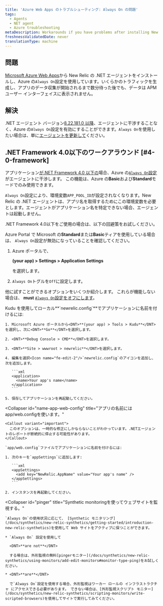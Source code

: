 ```yaml
---
title: 'Azure Web Apps のトラブルシューティング: Always On の問題'
tags:
  - Agents
  - NET agent
  - Azure troubleshooting
metaDescription: Workarounds if you have problems after installing New Relic's .NET agent on a Windows Azure Web App.
freshnessValidatedDate: never
translationType: machine
---
```


## 問題

[Microsoft Azure Web Apps](/docs/agents/net-agent/azure-installation/install-app-azure-web-apps)から New Relic の .NET エージェントをインストールし、Azure の`Always On`設定を使用しています。いくらかのトラフィックを生成し、アプリのデータ収集が開始されるまで数分待った後でも、データは APM ユーザー インターフェイスに表示されません。

## 解決

.NET エージェント バージョン[8.22.181.0 以降](/docs/release-notes/agent-release-notes/net-release-notes/net-agent-8221810)、エージェントに干渉することなく、Azure の`Always On`設定を有効にすることができます。`Always On`を使用したい場合は、単に[エージェントを更新して](/docs/agents/net-agent/azure-installation/install-net-agent-azure-web-apps)ください。

## .NET Framework 4.0以下のワークアラウンド [#4-0-framework]

アプリケーション[が.NET Framework 4.0 以下の](/docs/agents/net-agent/troubleshooting/technical-support-net-framework-40-or-lower)場合、Azure の[`Always On`設定](https://azure.microsoft.com/en-us/documentation/articles/web-sites-create-web-jobs/)がエージェントに干渉します。 この機能は、Azure の<DNT>**Basic**</DNT>および<DNT>**Standard**</DNT>モードでのみ使用できます。

`Always On`設定により、環境変数`APP_POOL_ID`が設定されなくなります。New Relic の .NET エージェントは、アプリ名を取得するためにこの環境変数を必要とします。エージェントがアプリケーション名を特定できない場合、エージェントは起動しません。

.NET Framework 4.0以下をご使用の場合は、以下の回避策をお試しください。

Azure Portal で Microsoft の<DNT>**Standard**</DNT>または<DNT>**Basic**</DNT>ティアを使用している場合は、 `Always On`設定が無効になっていることを確認してください。

1. Azure ポータルで、

   <DNT>**(your app) > Settings > Application Settings**</DNT>

   を選択します。

2. `Always On`トグルを`Off`に設定します。

他に試すことができるオプションをいくつか紹介します。 これらが機能しない場合は、 <DNT>**must**</DNT> [`Always On`設定をオフにします](#4-0-framework)。

<CollapserGroup>
  <Collapser
    id="name-app"
    title="アプリの名前にはKuduを使用します。"
  >
    Kudu を使用してローカル<DNT>**`newrelic.config`**</DNT>でアプリケーションに名前を付けるには:

    1. Microsoft Azure ポータルから<DNT>**(your app) > Tools > Kudu**</DNT>を選択し、次に<DNT>**Go**</DNT>を選択します。

    2. <DNT>**Debug Console > CMD**</DNT>を選択します。

    3. <DNT>**Site > wwwroot > newrelic**</DNT>を選択します。

    4. 編集を選択<Icon name="fe-edit-2"/>`newrelic.config`のアイコンを追加し、次を追加します。

       ```xml
       <application>
         <name>Your app's name</name>
       </application>
       ```

    5. 保存してアプリケーションを再起動してください。
  </Collapser>

  <Collapser
    id="name-app-web-config"
    title="アプリの名前にはapp/web.configを使います。"
  >
    <Callout variant="important">
      このオプションは、一時的な修正にしかならないことがわかっています。.NETエージェントのレポートが断続的に停止する可能性があります。
    </Callout>

    `app/web.config`ファイルでアプリケーションに名前を付けるには:

    1. 次のキーを`appSettings`に追加します:

       ```xml
       <appSettings>
         <add key="NewRelic.AppName" value="Your app's name" />
       </appSettings>
       ```

    2. インスタンスを再起動してください。
  </Collapser>

  <Collapser
    id="pinger"
    title="Synthetic monitoringを使ってウェブサイトを監視する。"
  >
    `Always On`の使用状況に応じて、 [Synthetic モニタリング](/docs/synthetics/new-relic-synthetics/getting-started/introduction-new-relic-synthetics)を使用して Web サイトをアクティブに保つことができます。

    * `Always On` 設定を使用して

      <DNT>**are not**</DNT>

      する場合は、外形監視の無料[pingerモニター](/docs/synthetics/new-relic-synthetics/using-monitors/add-edit-monitors#monitor-type-ping)をお試しください。

    * <DNT>**are**</DNT>

      で`Always On`設定を使用する場合、外形監視はワーカー ロールの インフラストラクチャ にアクセスできる必要があります。 できない場合は、[外形監視スクリプト モニター](/docs/synthetics/new-relic-synthetics/scripting-monitors/write-scripted-browsers)を使用してサイトで実行してみてください。
  </Collapser>
</CollapserGroup>